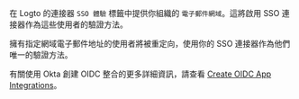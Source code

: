在 Logto 的連接器 `SSO 體驗` 標籤中提供你組織的 `電子郵件網域`。這將啟用 SSO 連接器作為這些使用者的驗證方法。

擁有指定網域電子郵件地址的使用者將被重定向，使用你的 SSO 連接器作為他們唯一的驗證方法。

有關使用 Okta 創建 OIDC 整合的更多詳細資訊，請查看 [Create OIDC App Integrations](https://help.okta.com/oie/en-us/content/topics/apps/apps_app_integration_wizard_oidc.htm)。
